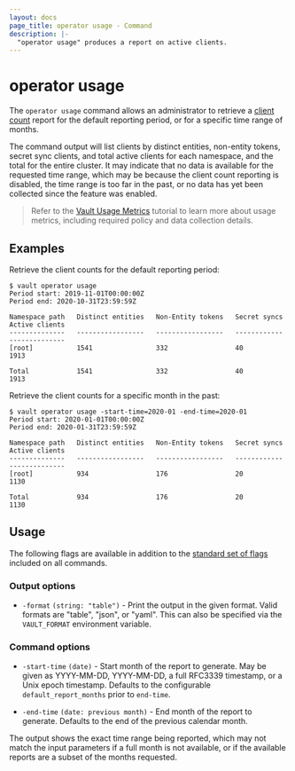 ```yaml
---
layout: docs
page_title: operator usage - Command
description: |-
  "operator usage" produces a report on active clients.
---
```


# operator usage

The `operator usage` command allows an administrator to retrieve a
[client count](/vault/docs/concepts/client-count) report
for the default reporting period, or for a specific time range of months.

The command output will list clients by distinct entities, non-entity tokens,
secret sync clients, and total active clients for each namespace, and the total
for the entire cluster. It may indicate that no data is available for the
requested time range, which may be because the client count reporting is
disabled, the time range is too far in the past, or no data has yet been
collected since the feature was enabled.

> Refer to the [Vault Usage Metrics](/vault/tutorials/monitoring/usage-metrics) tutorial to learn more about usage metrics,
> including required policy and data collection details.

## Examples

Retrieve the client counts for the default reporting period:

```shell-session
$ vault operator usage
Period start: 2019-11-01T00:00:00Z
Period end: 2020-10-31T23:59:59Z

Namespace path   Distinct entities   Non-Entity tokens   Secret syncs   Active clients
--------------   -----------------   -----------------   ------------   --------------
[root]           1541                332                 40             1913

Total            1541                332                 40             1913
```

Retrieve the client counts for a specific month in the past:

```shell-session
$ vault operator usage -start-time=2020-01 -end-time=2020-01
Period start: 2020-01-01T00:00:00Z
Period end: 2020-01-31T23:59:59Z

Namespace path   Distinct entities   Non-Entity tokens   Secret syncs   Active clients
--------------   -----------------   -----------------   ------------   --------------
[root]           934                 176                 20             1130

Total            934                 176                 20             1130
```

## Usage

The following flags are available in addition to the [standard set of
flags](/vault/docs/commands) included on all commands.

### Output options

- `-format` `(string: "table")` - Print the output in the given format. Valid
  formats are "table", "json", or "yaml". This can also be specified via the
  `VAULT_FORMAT` environment variable.

### Command options

- `-start-time` `(date)` - Start month of the report to generate. May be given as YYYY-MM-DD, YYYY-MM-DD,
  a full RFC3339 timestamp, or a Unix epoch timestamp. Defaults to the configurable `default_report_months`
  prior to `end-time`.

- `-end-time` `(date: previous month)` - End month of the report to generate. Defaults to the end of the
  previous calendar month.

The output shows the exact time range being reported, which may not match the input parameters if a full
month is not available, or if the available reports are a subset of the months requested.
